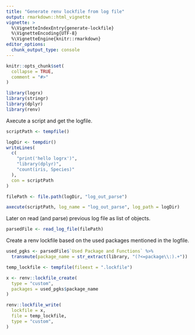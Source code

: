 ```yaml
---
title: "Generate renv lockfile from log file"
output: rmarkdown::html_vignette
vignette: >
  %\VignetteIndexEntry{generate-lockfile}
  %\VignetteEncoding{UTF-8}
  %\VignetteEngine{knitr::rmarkdown}
editor_options: 
  chunk_output_type: console
---
```


```r
knitr::opts_chunk$set(
  collapse = TRUE,
  comment = "#>"
)
```

```r
library(logrx)
library(stringr)
library(dplyr)
library(renv)
```

Axecute a script and get the logfile.

```r
scriptPath <- tempfile()

logDir <- tempdir()
writeLines(
  c(
    "print('hello logrx')", 
    "library(dplyr)",
    "count(iris, Species)"
  ),
  con = scriptPath
)

filePath <- file.path(logDir, "log_out_parse")

axecute(scriptPath, log_name = "log_out_parse", log_path = logDir)
```

Later on read (and parse) previous log file as list of objects. 

```r
parsedFile <- read_log_file(filePath)
```

Create a renv lockfile based on the used packages mentioned in the logfile.

```r
used_pgks <- parsedFile$`Used Package and Functions` %>%
  transmute(package_name = str_extract(library, "(?<=package\\:).+"))

temp_lockfile <- tempfile(fileext = ".lockfile")

x <- renv::lockfile_create(
  type = "custom",
  packages = used_pgks$package_name
)

renv::lockfile_write(
  lockfile = x,
  file = temp_lockfile,
  type = "custom",
)
```

